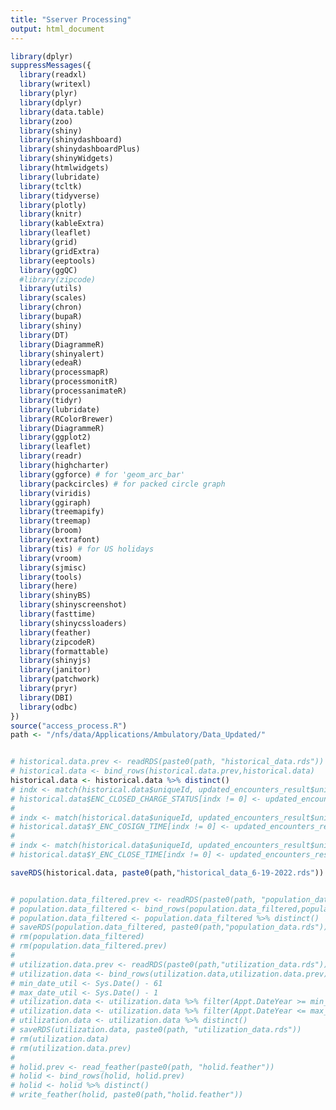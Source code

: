 ---
title: "Sserver Processing"
output: html_document
---


```{r cars}
library(dplyr)
suppressMessages({
  library(readxl)
  library(writexl)
  library(plyr)
  library(dplyr)
  library(data.table)
  library(zoo)
  library(shiny)
  library(shinydashboard)
  library(shinydashboardPlus)
  library(shinyWidgets)
  library(htmlwidgets)
  library(lubridate)
  library(tcltk)
  library(tidyverse)
  library(plotly)
  library(knitr)
  library(kableExtra)
  library(leaflet)
  library(grid)
  library(gridExtra)
  library(eeptools)
  library(ggQC)
  #library(zipcode)
  library(utils)
  library(scales)
  library(chron)
  library(bupaR)
  library(shiny)
  library(DT)
  library(DiagrammeR)
  library(shinyalert)
  library(edeaR)
  library(processmapR)
  library(processmonitR)
  library(processanimateR)
  library(tidyr)
  library(lubridate)
  library(RColorBrewer)
  library(DiagrammeR)
  library(ggplot2)
  library(leaflet)
  library(readr)
  library(highcharter)
  library(ggforce) # for 'geom_arc_bar'
  library(packcircles) # for packed circle graph
  library(viridis)
  library(ggiraph)
  library(treemapify)
  library(treemap)
  library(broom)
  library(extrafont)
  library(tis) # for US holidays
  library(vroom)
  library(sjmisc)
  library(tools)
  library(here)
  library(shinyBS)
  library(shinyscreenshot)
  library(fasttime)
  library(shinycssloaders)
  library(feather)
  library(zipcodeR)
  library(formattable)
  library(shinyjs)
  library(janitor)
  library(patchwork)
  library(pryr)
  library(DBI)
  library(odbc)
})
source("access_process.R")
path <- "/nfs/data/Applications/Ambulatory/Data_Updated/"


# historical.data.prev <- readRDS(paste0(path, "historical_data.rds"))
# historical.data <- bind_rows(historical.data.prev,historical.data)
historical.data <- historical.data %>% distinct()
# indx <- match(historical.data$uniqueId, updated_encounters_result$uniqueId, nomatch = 0)
# historical.data$ENC_CLOSED_CHARGE_STATUS[indx != 0] <- updated_encounters_result$ENC_CLOSED_CHARGE_STATUS[indx]
# 
# indx <- match(historical.data$uniqueId, updated_encounters_result$uniqueId, nomatch = 0)
# historical.data$Y_ENC_COSIGN_TIME[indx != 0] <- updated_encounters_result$Y_ENC_COSIGN_TIME[indx]
# 
# indx <- match(historical.data$uniqueId, updated_encounters_result$uniqueId, nomatch = 0)
# historical.data$Y_ENC_CLOSE_TIME[indx != 0] <- updated_encounters_result$Y_ENC_CLOSE_TIME[indx]

saveRDS(historical.data, paste0(path,"historical_data_6-19-2022.rds"))


# population.data_filtered.prev <- readRDS(paste0(path, "population_data.rds"))
# population.data_filtered <- bind_rows(population.data_filtered,population.data_filtered.prev)
# population.data_filtered <- population.data_filtered %>% distinct()
# saveRDS(population.data_filtered, paste0(path,"population_data.rds"))
# rm(population.data_filtered)
# rm(population.data_filtered.prev)
# 
# utilization.data.prev <- readRDS(paste0(path,"utilization_data.rds"))
# utilization.data <- bind_rows(utilization.data,utilization.data.prev)
# min_date_util <- Sys.Date() - 61
# max_date_util <- Sys.Date() - 1
# utilization.data <- utilization.data %>% filter(Appt.DateYear >= min_date_util)
# utilization.data <- utilization.data %>% filter(Appt.DateYear <= max_date_util)
# utilization.data <- utilization.data %>% distinct()
# saveRDS(utilization.data, paste0(path, "utilization_data.rds"))
# rm(utilization.data)
# rm(utilization.data.prev)
# 
# holid.prev <- read_feather(paste0(path, "holid.feather"))
# holid <- bind_rows(holid, holid.prev)
# holid <- holid %>% distinct()
# write_feather(holid, paste0(path,"holid.feather"))
```

